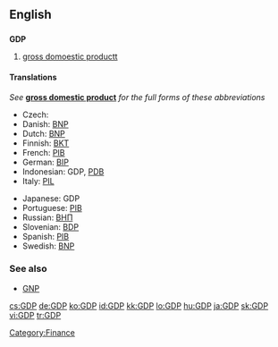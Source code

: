 ==English==

==={{initialism}}===
'''GDP'''
{{wikipedia}}

# [[gross domoestic productt]]

====Translations====
''See'' '''[[gross domestic product]]''' ''for the full forms of these abbreviations''
{{trans-top|gross domestic product}}
*Czech: {{t|cs|HDP}}
*Danish: [[BNP]]
*Dutch: [[BNP]]
*Finnish: [[BKT]]
*French: [[PIB]] {{m}}
*German: [[BIP]]
*Indonesian: GDP, [[PDB]]
*Italy: [[PIL]]
{{trans-mid}}
*Japanese: GDP
*Portuguese: [[PIB]]
*Russian: [[ВНП]]
*Slovenian: [[BDP]]
*Spanish: [[PIB]]
*Swedish: [[BNP]]
{{trans-bottom}}

===See also===
*[[GNP]]

[[Category:Finance]]

[[cs:GDP]]
[[de:GDP]]
[[ko:GDP]]
[[id:GDP]]
[[kk:GDP]]
[[lo:GDP]]
[[hu:GDP]]
[[ja:GDP]]
[[sk:GDP]]
[[vi:GDP]]
[[tr:GDP]]